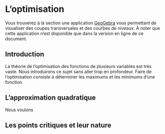 # L'optimisation {#optimisation}

Vous trouverez à la section  une application [GeoGebra](https://www.geogebra.org/?lang=fr) vous permettant de visualiser des coupes transversales et des courbes de niveaux. À noter que cette application n'est disponible que dans la version en ligne de ce document.

## Introduction

La théorie de l'optimisation des fonctions de plusieurs variables est très vaste. Nous introduirons ce sujet sans aller trop en profondeur. Faire de l'optimisation consiste à déterminer les maximums et les minimums d'une fonction.

## L'approximation quadratique

Nous voulons

## Les points critiques et leur nature

